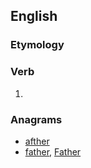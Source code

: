 ==English==

===Etymology===
{{suffix|fare|eth}}

===Verb===
{{en-verb form}}

# {{archaic third-person singular of|fare}}

===Anagrams===
* [[afther#English|afther]]
* [[father#English|father]], [[Father#English|Father]]